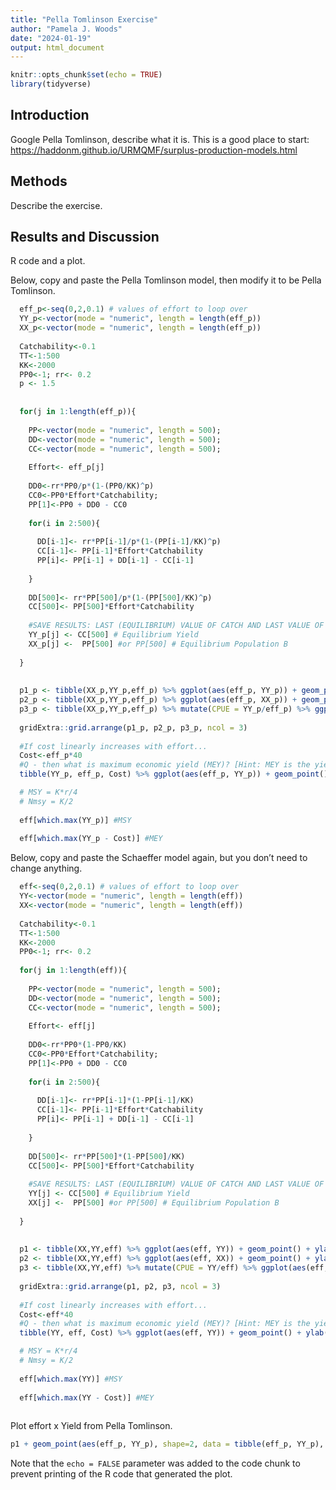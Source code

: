 ```yaml
---
title: "Pella Tomlinson Exercise"
author: "Pamela J. Woods"
date: "2024-01-19"
output: html_document
---
```


```r
knitr::opts_chunk$set(echo = TRUE)
library(tidyverse)
```

## Introduction

Google Pella Tomlinson, describe what it is. This is a good place to start: <https://haddonm.github.io/URMQMF/surplus-production-models.html>

## 

## Methods

Describe the exercise.

## Results and Discussion

R code and a plot.

Below, copy and paste the Pella Tomlinson model, then modify it to be Pella Tomlinson.

```r
  eff_p<-seq(0,2,0.1) # values of effort to loop over
  YY_p<-vector(mode = "numeric", length = length(eff_p))
  XX_p<-vector(mode = "numeric", length = length(eff_p))
  
  Catchability<-0.1
  TT<-1:500
  KK<-2000
  PP0<-1; rr<- 0.2
  p <- 1.5
  
  
  for(j in 1:length(eff_p)){
    
    PP<-vector(mode = "numeric", length = 500); 
    DD<-vector(mode = "numeric", length = 500);
    CC<-vector(mode = "numeric", length = 500); 
    
    Effort<- eff_p[j] 
    
    DD0<-rr*PP0/p*(1-(PP0/KK)^p)
    CC0<-PP0*Effort*Catchability; 
    PP[1]<-PP0 + DD0 - CC0
    
    for(i in 2:500){ 
      
      DD[i-1]<- rr*PP[i-1]/p*(1-(PP[i-1]/KK)^p)
      CC[i-1]<- PP[i-1]*Effort*Catchability
      PP[i]<- PP[i-1] + DD[i-1] - CC[i-1]
      
    } 
    
    DD[500]<- rr*PP[500]/p*(1-(PP[500]/KK)^p)
    CC[500]<- PP[500]*Effort*Catchability
    
    #SAVE RESULTS: LAST (EQUILIBRIUM) VALUE OF CATCH AND LAST VALUE OF POPULATION 
    YY_p[j] <- CC[500] # Equilibrium Yield
    XX_p[j] <-  PP[500] #or PP[500] # Equilibrium Population B
    
  }
  
  
  p1_p <- tibble(XX_p,YY_p,eff_p) %>% ggplot(aes(eff_p, YY_p)) + geom_point() + ylab("Yield") + xlab( "Effort")
  p2_p <- tibble(XX_p,YY_p,eff_p) %>% ggplot(aes(eff_p, XX_p)) + geom_point() + ylab("Population B") + xlab( "Effort")
  p3_p <- tibble(XX_p,YY_p,eff_p) %>% mutate(CPUE = YY_p/eff_p) %>% ggplot(aes(eff_p, CPUE)) + geom_point() + xlab("Effort") 
  
  gridExtra::grid.arrange(p1_p, p2_p, p3_p, ncol = 3)
  
  #If cost linearly increases with effort...
  Cost<-eff_p*40
  #Q - then what is maximum economic yield (MEY)? [Hint: MEY is the yield with the greatest profit; that is, the greatest difference between Yield and cost]
  tibble(YY_p, eff_p, Cost) %>% ggplot(aes(eff_p, YY_p)) + geom_point() + ylab("Yield") + xlab("Effort") + geom_point(aes(eff_p, Cost), shape = 2)

  # MSY = K*r/4
  # Nmsy = K/2
  
  eff[which.max(YY_p)] #MSY
  
  eff[which.max(YY_p - Cost)] #MEY
```

Below, copy and paste the Schaeffer model again, but you don't need to change anything.

```r
  eff<-seq(0,2,0.1) # values of effort to loop over
  YY<-vector(mode = "numeric", length = length(eff))
  XX<-vector(mode = "numeric", length = length(eff))
  
  Catchability<-0.1
  TT<-1:500
  KK<-2000
  PP0<-1; rr<- 0.2
  
  for(j in 1:length(eff)){
    
    PP<-vector(mode = "numeric", length = 500); 
    DD<-vector(mode = "numeric", length = 500);
    CC<-vector(mode = "numeric", length = 500); 
    
    Effort<- eff[j] 
    
    DD0<-rr*PP0*(1-PP0/KK)
    CC0<-PP0*Effort*Catchability; 
    PP[1]<-PP0 + DD0 - CC0
    
    for(i in 2:500){ 
      
      DD[i-1]<- rr*PP[i-1]*(1-PP[i-1]/KK)
      CC[i-1]<- PP[i-1]*Effort*Catchability
      PP[i]<- PP[i-1] + DD[i-1] - CC[i-1]
      
    } 
    
    DD[500]<- rr*PP[500]*(1-PP[500]/KK)
    CC[500]<- PP[500]*Effort*Catchability
    
    #SAVE RESULTS: LAST (EQUILIBRIUM) VALUE OF CATCH AND LAST VALUE OF POPULATION 
    YY[j] <- CC[500] # Equilibrium Yield
    XX[j] <-  PP[500] #or PP[500] # Equilibrium Population B
    
  }
  
  
  p1 <- tibble(XX,YY,eff) %>% ggplot(aes(eff, YY)) + geom_point() + ylab("Yield") + xlab( "Effort")
  p2 <- tibble(XX,YY,eff) %>% ggplot(aes(eff, XX)) + geom_point() + ylab("Population B") + xlab( "Effort")
  p3 <- tibble(XX,YY,eff) %>% mutate(CPUE = YY/eff) %>% ggplot(aes(eff, CPUE)) + geom_point() + xlab("Effort") 
  
  gridExtra::grid.arrange(p1, p2, p3, ncol = 3)
  
  #If cost linearly increases with effort...
  Cost<-eff*40
  #Q - then what is maximum economic yield (MEY)? [Hint: MEY is the yield with the greatest profit; that is, the greatest difference between Yield and cost]
  tibble(YY, eff, Cost) %>% ggplot(aes(eff, YY)) + geom_point() + ylab("Yield") + xlab("Effort") + geom_point(aes(eff, Cost), shape = 2)

  # MSY = K*r/4
  # Nmsy = K/2
  
  eff[which.max(YY)] #MSY
  
  eff[which.max(YY - Cost)] #MEY
  
```

Plot effort x Yield from Pella Tomlinson.

```r
p1 + geom_point(aes(eff_p, YY_p), shape=2, data = tibble(eff_p, YY_p), color = 'red' )
```

Note that the `echo = FALSE` parameter was added to the code chunk to prevent printing of the R code that generated the plot.
